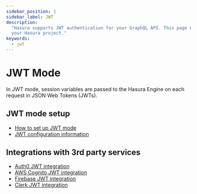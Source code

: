 ```yaml
---
sidebar_position: 1
sidebar_label: JWT
description:
  "Hasura supports JWT authentication for your GraphQL API. This page explains how to configure JWT authentication for
  your Hasura project."
keywords:
  - jwt
---
```


# JWT Mode

In JWT mode, session variables are passed to the Hasura Engine on each request in JSON Web Tokens (JWTs).

## JWT mode setup

- [How to set up JWT mode](/auth/jwt/jwt-mode.mdx)
- [JWT configuration information](/auth/jwt/jwt-configuration.mdx)

## Integrations with 3rd party services

- [Auth0 JWT integration](/auth/jwt/tutorials/1-auth0.mdx)
- [AWS Cognito JWT integration](/auth/jwt/tutorials/2-aws-cognito.mdx)
- [Firebase JWT integration](/auth/jwt/tutorials/3-firebase.mdx)
- [Clerk JWT integration](/auth/jwt/tutorials/4-clerk.mdx)
